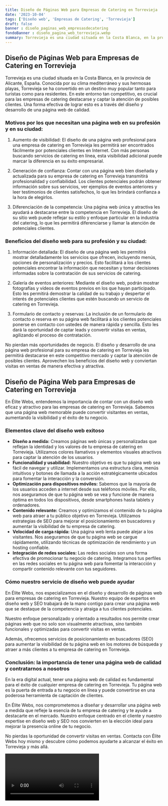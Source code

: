 ```yaml
---
title: Diseño de Páginas Web para Empresas de Catering en Torrevieja
date: '2023-10-04'
tags: ['Diseño web', 'Empresas de Catering', 'Torrevieja']
draft: false
banner : diseño_paginas_web_empresasdecatering
fondoBanner : diseño_pagina_web_torrevieja.webp
summary: Torrevieja es una ciudad situada en la Costa Blanca, en la provincia de Alicante, España. Conocida por su clima mediterráneo y sus hermosas playas, Torrevieja se ha convertido en un destino muy popular tanto para turistas como para residentes. En este entorno tan competitivo, es crucial para las empresas de catering destacarse y captar la atención de posibles clientes. Una forma efectiva de lograr esto es a través del diseño y desarrollo de una página web de calidad.
---
```


## Diseño de Páginas Web para Empresas de Catering en Torrevieja

Torrevieja es una ciudad situada en la Costa Blanca, en la provincia de Alicante, España. Conocida por su clima mediterráneo y sus hermosas playas, Torrevieja se ha convertido en un destino muy popular tanto para turistas como para residentes. En este entorno tan competitivo, es crucial para las empresas de catering destacarse y captar la atención de posibles clientes. Una forma efectiva de lograr esto es a través del diseño y desarrollo de una página web de calidad.

### Motivos por los que necesitan una página web en su profesión y en su ciudad:

1. Aumento de visibilidad: El diseño de una página web profesional para una empresa de catering en Torrevieja les permitirá ser encontrados fácilmente por potenciales clientes en Internet. Con más personas buscando servicios de catering en línea, esta visibilidad adicional puede marcar la diferencia en su éxito empresarial.

2. Generación de confianza: Contar con una página web bien diseñada y actualizada para su empresa de catering en Torrevieja transmitirá profesionalidad y confiabilidad. Los clientes potenciales podrán obtener información sobre sus servicios, ver ejemplos de eventos anteriores y leer testimonios de clientes satisfechos, lo que les brindará confianza a la hora de elegirlos.

3. Diferenciación de la competencia: Una página web única y atractiva les ayudará a destacarse entre la competencia en Torrevieja. El diseño de su sitio web puede reflejar su estilo y enfoque particular en la industria del catering, lo que les permitirá diferenciarse y llamar la atención de potenciales clientes.

### Beneficios del diseño web para su profesión y su ciudad:

1. Información detallada: El diseño de una página web les permitirá mostrar detalladamente los servicios que ofrecen, incluyendo menús, opciones de personalización y precios. Esto facilitará a los clientes potenciales encontrar la información que necesitan y tomar decisiones informadas sobre la contratación de sus servicios de catering.

2. Galería de eventos anteriores: Mediante el diseño web, podrán mostrar fotografías y vídeos de eventos previos en los que hayan participado. Esto les permitirá demostrar la calidad de su trabajo y despertar el interés de potenciales clientes que estén buscando un servicio de catering en Torrevieja.

3. Formulario de contacto y reservas: La inclusión de un formulario de contacto o reserva en su página web facilitará a los clientes potenciales ponerse en contacto con ustedes de manera rápida y sencilla. Esto les dará la oportunidad de captar leads y convertir visitas en ventas, agilizando el proceso de contratación.

No pierdan más oportunidades de negocio. El diseño y desarrollo de una página web profesional para su empresa de catering en Torrevieja les permitirá destacarse en este competitivo mercado y captar la atención de posibles clientes. Aprovechen los beneficios del diseño web y conviertan visitas en ventas de manera efectiva y atractiva.

<GifSeo />

<Cta />

## Diseño de Página Web para Empresas de Catering en Torrevieja

En Élite Webs, entendemos la importancia de contar con un diseño web eficaz y atractivo para las empresas de catering en Torrevieja. Sabemos que una página web memorable puede convertir visitantes en ventas, aumentando la visibilidad y el éxito de tu negocio.

### Elementos clave del diseño web exitoso

- **Diseño a medida:** Creamos páginas web únicas y personalizadas que reflejan la identidad y los valores de tu empresa de catering en Torrevieja. Utilizamos colores llamativos y elementos visuales atractivos para captar la atención de los usuarios.
- **Funcionalidad y usabilidad:** Nuestro objetivo es que tu página web sea fácil de navegar y utilizar. Implementamos una estructura clara, menús intuitivos y botones de llamada a la acción estratégicamente ubicados para fomentar la interacción y la conversión.
- **Optimización para dispositivos móviles:** Sabemos que la mayoría de los usuarios acceden a internet desde sus teléfonos móviles. Por ello, nos aseguramos de que tu página web se vea y funcione de manera óptima en todos los dispositivos, desde smartphones hasta tablets y ordenadores.
- **Contenido relevante:** Creamos y optimizamos el contenido de tu página web para atraer a tu público objetivo en Torrevieja. Utilizamos estrategias de SEO para mejorar el posicionamiento en buscadores y aumentar la visibilidad de tu empresa de catering.
- **Velocidad de carga rápida:** Una página web lenta puede alejar a los visitantes. Nos aseguramos de que tu página web se cargue rápidamente, utilizando técnicas de optimización de rendimiento y un hosting confiable.
- **Integración de redes sociales:** Las redes sociales son una forma efectiva de promocionar tu negocio de catering. Integramos tus perfiles en las redes sociales en tu página web para fomentar la interacción y compartir contenido relevante con tus seguidores.

### Cómo nuestro servicio de diseño web puede ayudar

En Élite Webs, nos especializamos en el diseño y desarrollo de páginas web para empresas de catering en Torrevieja. Nuestro equipo de expertos en diseño web y SEO trabajará de la mano contigo para crear una página web que se destaque de la competencia y atraiga a tus clientes potenciales.

Nuestro enfoque personalizado y orientado a resultados nos permite crear páginas web que no solo son visualmente atractivas, sino también funcionales y optimizadas para convertir visitas en ventas.

Además, ofrecemos servicios de posicionamiento en buscadores (SEO) para aumentar la visibilidad de tu página web en los motores de búsqueda y atraer a más clientes a tu empresa de catering en Torrevieja.

### Conclusión: la importancia de tener una página web de calidad y contratarnos a nosotros

En la era digital actual, tener una página web de calidad es fundamental para el éxito de cualquier empresa de catering en Torrevieja. Tu página web es la puerta de entrada a tu negocio en línea y puede convertirse en una poderosa herramienta de captación de clientes.

En Élite Webs, nos comprometemos a diseñar y desarrollar una página web a medida que refleje la esencia de tu empresa de catering y te ayude a destacarte en el mercado. Nuestro enfoque centrado en el cliente y nuestro expertise en diseño web y SEO nos convierten en la elección ideal para mejorar la presencia online de tu negocio.

No pierdas la oportunidad de convertir visitas en ventas. Contacta con Élite Webs hoy mismo y descubre cómo podemos ayudarte a alcanzar el éxito en Torrevieja y más allá.

<Video />

<CtaBot job='Empresas de Catering' city='Torrevieja'/>

<Gmaps query='Torrevieja+españa+maps' />